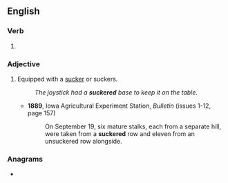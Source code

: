 ==English==

===Verb===
{{head|en|verb form}}

# {{en-past of|sucker}}

===Adjective===
{{en-adj|-}}

# Equipped with a [[sucker]] or suckers.
#: ''The joystick had a '''suckered''' base to keep it on the table.''
#* '''1889''', Iowa Agricultural Experiment Station, ''Bulletin'' (issues 1-12, page 157)
#*: On September 19, six mature stalks, each from a separate hill, were taken from a '''suckered''' row and eleven from an unsuckered row alongside.

===Anagrams===
* {{anagrams|en|a=cdeekrsu|desucker}}